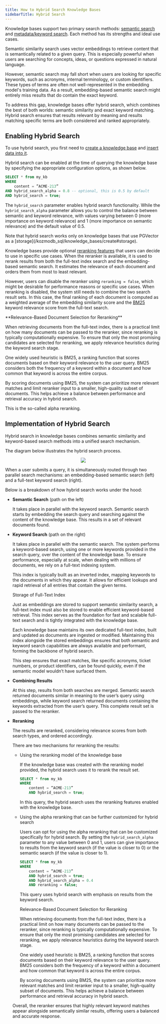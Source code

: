 ```yaml
---
title: How to Hybrid Search Knowledge Bases
sidebarTitle: Hybrid Search
---
```


Knowledge bases support two primary search methods: [semantic search](/kozmodb_sql/knowledge_bases/query#semantic-search) and [metadata/keyword search](/kozmodb_sql/knowledge_bases/query#metadata-filtering). Each method has its strengths and ideal use cases.

Semantic similarity search uses vector embeddings to retrieve content that is semantically related to a given query. This is especially powerful when users are searching for concepts, ideas, or questions expressed in natural language.

However, semantic search may fall short when users are looking for specific keywords, such as acronyms, internal terminology, or custom identifiers. These types of terms are often not well-represented in the embedding model's training data. As a result, embedding-based semantic search might entirely miss results that do contain the exact keyword.

To address this gap, knowledge bases offer hybrid search, which combines the best of both worlds: semantic similarity and exact keyword matching. Hybrid search ensures that results relevant by meaning and results matching specific terms are both considered and ranked appropriately.

## Enabling Hybrid Search

To use hybrid search, you first need to [create a knowledge base](/kozmodb_sql/knowledge_bases/create) and [insert data into it](/kozmodb_sql/knowledge_bases/insert_data).

Hybrid search can be enabled at the time of querying the knowledge base by specifying the appropriate configuration options, as shown below.

```sql
SELECT * from my_kb
WHERE
	content = ”ACME-213”
AND hybrid_search_alpha = 0.8 -- optional, this is 0.5 by default
AND hybrid_search = true;
```

The `hybrid_search` parameter enables hybrid search functionality. While the `hybrid_search_alpha` parameter allows you to control the balance between semantic and keyword relevance, with values varying between 0 (more importance on keyword relevance) and 1 (more importance on semantic relevance) and the default value of 0.5.

<Note>
Note that hybrid search works only on knowledge bases that use PGVector as a [storage](/kozmodb_sql/knowledge_bases/create#storage).
</Note>

Knowledge bases provide optional [reranking features](/kozmodb_sql/knowledge_bases/create#reranking-model) that users can decide to use in specific use cases. When the reranker is available, it is used to rerank results from both the full-text index search and the embedding-based semantic search. It estimates the relevance of each document and orders them from most to least relevant.

However, users can disable the reranker using `reranking = false`, which might be desirable for performance reasons or specific use cases. When reranking is disabled, the system still needs to combine the two search result sets. In this case, the final ranking of each document is computed as a weighted average of the embedding similarity score and the [BM25](https://en.wikipedia.org/wiki/Okapi_BM25) keyword relevance score from the full-text search.

<Note>
**Relevance-Based Document Selection for Reranking**

When retrieving documents from the full-text index, there is a practical limit on how many documents can be passed to the reranker, since reranking is typically computationally expensive. To ensure that only the most promising candidates are selected for reranking, we apply relevance heuristics during the keyword search stage.

One widely used heuristic is BM25, a ranking function that scores documents based on their keyword relevance to the user query. BM25 considers both the frequency of a keyword within a document and how common that keyword is across the entire corpus.

By scoring documents using BM25, the system can prioritize more relevant matches and limit reranker input to a smaller, high-quality subset of documents. This helps achieve a balance between performance and retrieval accuracy in hybrid search.
</Note>

This is the so-called alpha reranking.

## Implementation of Hybrid Search

Hybrid search in knowledge bases combines semantic similarity and keyword-based search methods into a unified search mechanism.

The diagram below illustrates the hybrid search process.

<p align="center">
  <img src="/assets/kb_hybrid_search.jpg"/>
</p>

When a user submits a query, it is simultaneously routed through two parallel search mechanisms: an embedding-based semantic search (left) and a full-text keyword search (right).

Below is a breakdown of how hybrid search works under the hood:

* **Semantic Search** (path on the left)

    It takes place in parallel with the keyword search. Semantic search starts by embedding the search query and searching against the content of the knowledge base. This results in a set of relevant documents found.

* **Keyword Search** (path on the right)

    It takes place in parallel with the semantic search. The system performs a keyword-based search, using one or more keywords provided in the search query, over the content of the knowledge base. To ensure performance, especially at scale, when dealing with millions of documents, we rely on a full-text indexing system.

    This index is typically built as an inverted index, mapping keywords to the documents in which they appear. It allows for efficient lookups and rapid retrieval of all entries that contain the given terms.

    <Note>
    Storage of Full-Text Index

    Just as embeddings are stored to support semantic similarity search, a full-text index must also be stored to enable efficient keyword-based retrieval. This index serves as the foundation for fast and scalable full-text search and is tightly integrated with the knowledge base.

    Each knowledge base maintains its own dedicated full-text index, built and updated as documents are ingested or modified. Maintaining this index alongside the stored embeddings ensures that both semantic and keyword search capabilities are always available and performant, forming the backbone of hybrid search.
    </Note>

    This step ensures that exact matches, like specific acronyms, ticket numbers, or product identifiers, can be found quickly, even if the semantic model wouldn’t have surfaced them.

* **Combining Results**

    At this step, results from both searches are merged. Semantic search returned documents similar in meaning to the user’s query using embeddings, while keyword search returned documents containing the keywords extracted from the user’s query. This complete result set is passed to the reranker.

* **Reranking**

    The results are reranked, considering relevance scores from both search types, and ordered accordingly.

    There are two mechanisms for reranking the results:

    * Using the reranking model of the knowledge base

        If the knowledge base was created with the reranking model provided, the hybrid search uses it to rerank the result set.

        ```sql
        SELECT * from my_kb
        WHERE
            content = ”ACME-213”
            AND hybrid_search = true;
        ```

        In this query, the hybrid search uses the reranking features enabled with the knowledge base.

    * Using the alpha reranking that can be further customized for hybrid search

        Users can opt for using the alpha reranking that can be customized specifically for hybrid search. By setting the `hybrid_search_alpha` parameter to any value between 0 and 1, users can give importance to results from the keyword search (if the value is closer to 0) or the semantic search (if the value is closer to 1).

        ```sql
        SELECT * from my_kb
        WHERE
            content = ”ACME-213”
            AND hybrid_search = true;
            AND hybrid_search_alpha = 0.4
            AND reranking = false;
        ```

        This query uses hybrid search with emphasis on results from the keyword search.

        <Note>
        Relevance-Based Document Selection for Reranking

        When retrieving documents from the full-text index, there is a practical limit on how many documents can be passed to the reranker, since reranking is typically computationally expensive. To ensure that only the most promising candidates are selected for reranking, we apply relevance heuristics during the keyword search stage.

        One widely used heuristic is BM25, a ranking function that scores documents based on their keyword relevance to the user query. BM25 considers both the frequency of a keyword within a document and how common that keyword is across the entire corpus.

        By scoring documents using BM25, the system can prioritize more relevant matches and limit reranker input to a smaller, high-quality subset of documents. This helps achieve a balance between performance and retrieval accuracy in hybrid search.
        </Note>

    Overall, the reranker ensures that highly relevant keyword matches appear alongside semantically similar results, offering users a balanced and accurate response.